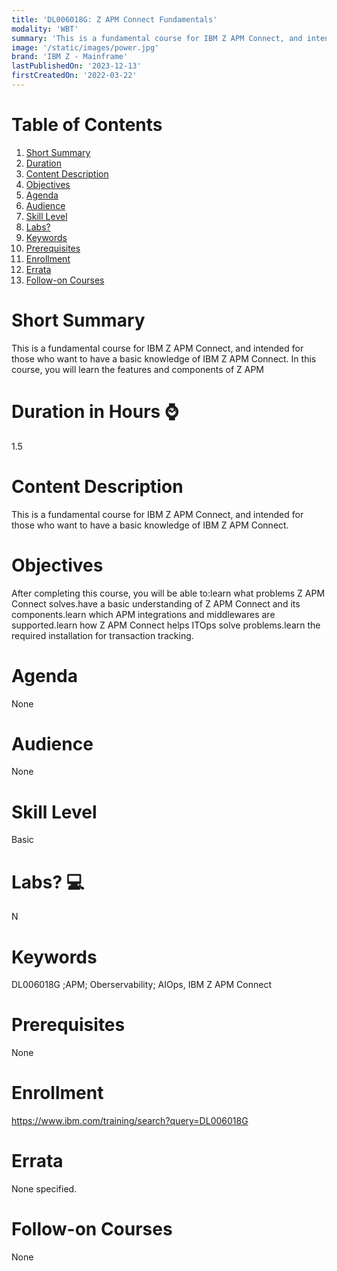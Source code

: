 ```yaml
---
title: 'DL006018G: Z APM Connect Fundamentals'
modality: 'WBT'
summary: 'This is a fundamental course for IBM Z APM Connect, and intended for those who want to have a basic knowledge of IBM Z APM Connect. In this course, you will learn the features and components of Z APM'
image: '/static/images/power.jpg'
brand: 'IBM Z - Mainframe'
lastPublishedOn: '2023-12-13'
firstCreatedOn: '2022-03-22'
---
```

# Table of Contents
1.  [Short Summary](#short-summary)
2.  [Duration](#duration-in-hours-)
3.  [Content Description](#content-description)
4.  [Objectives](#objectives)
5.  [Agenda](#agenda)
6.  [Audience](#audience)
7.  [Skill Level](#skill-level)
8.  [Labs?](#labs-)
9.  [Keywords](#keywords)
10. [Prerequisites](#prerequisites)
11. [Enrollment](#enrollment)
12. [Errata](#errata)
13. [Follow-on Courses](#follow-on-courses)

# Short Summary
This is a fundamental course for IBM Z APM Connect, and intended for those who want to have a basic knowledge of IBM Z APM Connect. In this course, you will learn the features and components of Z APM

# Duration in Hours ⌚
1.5

# Content Description
This is a fundamental course for IBM Z APM Connect, and intended for those who want to have a basic knowledge of IBM Z APM Connect.



# Objectives
After completing this course, you will be able to:learn what problems Z APM Connect solves.have a basic understanding of Z APM Connect and its components.learn which APM integrations and middlewares are supported.learn how Z APM Connect helps ITOps solve problems.learn the required installation for transaction tracking.

# Agenda
None

# Audience
None

# Skill Level
Basic

# Labs? 💻
N

# Keywords
DL006018G ;APM; Oberservability; AIOps, IBM Z APM Connect

# Prerequisites
None

# Enrollment
https://www.ibm.com/training/search?query=DL006018G

# Errata
None specified.

# Follow-on Courses
None


